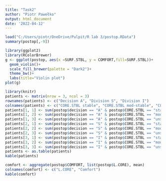 ```yaml
---
title: "Task2"
author: "Piotr Pawełko"
output: html_document
date: '2022-04-12'
---
```


```r
load("C:/Users/piotr/OneDrive/Pulpit/R lab 3/postop.RData")
summary(postop[,-9])
```
```r
library(ggplot2)
library(RColorBrewer)
g <- ggplot(postop, aes(x =SURF.STBL, y = COMFORT,fill=SURF.STBL))+
  geom_violin()+
  scale_fill_brewer(palette = "Dark2")+
  theme_bw()+
  labs(title="Violin plot")
plot(g)
```

```r
library(knitr)
patients <- matrix(nrow = 3, ncol = 3)
rownames(patients) <- c("Decision A", "Division S", "Division I")
colnames(patients) <- c("CORE.STBL stable", "CORE.STBL mod-stable", "CORE.STBL unstable")
patients[1, 1] <- sum(postop$decision == "A" & postop$CORE.STBL == "stable", na.rm = TRUE)
patients[1, 2] <- sum(postop$decision == "A" & postop$CORE.STBL == "mod-stable", na.rm = TRUE)
patients[1, 3] <- sum(postop$decision == "A" & postop$CORE.STBL == "unstable", na.rm = TRUE)
patients[2, 1] <- sum(postop$decision == "S" & postop$CORE.STBL == "stable", na.rm = TRUE)
patients[2, 2] <- sum(postop$decision == "S" & postop$CORE.STBL == "mod-stable", na.rm = TRUE)
patients[2, 3] <- sum(postop$decision == "S" & postop$CORE.STBL == "unstable", na.rm = TRUE)
patients[3, 1] <- sum(postop$decision == "I" & postop$CORE.STBL == "stable", na.rm = TRUE)
patients[3, 2] <- sum(postop$decision == "I" & postop$CORE.STBL == "mod-stable", na.rm = TRUE)
patients[3, 3] <- sum(postop$decision == "I" & postop$CORE.STBL == "unstable", na.rm = TRUE)
patients <- as.table(patients)
kable(patients)
```

```r
comfort <- aggregate(postop$COMFORT, list(postop$L.CORE), mean)
colnames(comfort) <- c("L.CORE", "Comfort")
kable(comfort)
```